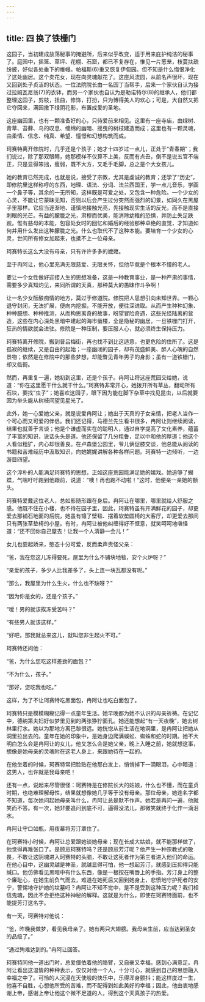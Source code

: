 ```yaml
---
---
---
```

title: 四 换了铁栅门
---





这园子，当初建成放荡秘事的掩避所，后来似乎改变，适于用来庇护纯洁的秘事了。庭园中，摇篮、草坪、花棚、石窟，都已不复存在，惟见一片葱茏，枝蔓扶疏纷披，好似各处垂下的帷幔。帕福斯(6)重又恢复伊甸园。但不知是什么悔恨净化了这处幽居。这个卖花女，现在向灵魂献花了。这座风流园，从前名声很坏，现在又回到处子贞洁的状态。一位法院院长由一名园丁当帮手，后来一个家伙自认为接过拉姆瓦尼翁(7)的衣钵，而另一个家伙也自认为是勒诺特尔(8)的继承人，他们都整理这园子，剪枝，扭曲，修饰，打扮，只为博得美人的欢心；可是，大自然又把它夺回来，满园撒下绿阴花影，布置成爱的圣地。

这座幽园里，也有一颗准备好的心，只待爱前来相见。这里有一座寺庙，由绿树、青草、苔藓、鸟的叹息、缠绵的幽暗、摇曳的树枝建造而成；这里也有一颗灵魂，由柔情、信念、纯真、希望、憧憬和幻想构筑而成。

珂赛特离开修院时，几乎还是个孩子；她才十四岁过一点儿，正处于“青春期”；我们说过，除了那双眼睛，她那模样不仅算不上美，反而有点丑，倒不是说五官不端正，只是显得笨拙，瘦弱，既不大方，又毛手毛脚，总之是个大女孩儿。

她的教育已然完成，也就是说，接受了宗教，尤其是虔诚的教育；还学了“历史”，即修院里这样称呼的东西，地理、语法、分词、法兰西国王，学一点儿音乐，学画一个鼻子等，其余的一无所知，这样既是可爱之处，又包含一种危险。一个少女的心灵，不能让它蒙昧无知，否则以后会产生过分突然而强烈的幻景，如同久在黑屋子里那样。它应当逐渐地、谨慎地接触光亮，先接触现实生活的反光，而不是直接刺眼的光芒。有益的朦胧之光，肃穆而优美，能消除幼稚的恐惧，并防止失足跌跤。惟有慈母的本能，包容处女时的回忆和婚后的经验那种卓绝的直觉，才知道如何并用什么发出这种朦胧之光。什么也取代不了这种本能。要培育一个少女的心灵，世间所有修女加起来，也抵不上一位母亲。

珂赛特长这么大没有母亲，只有许许多多的嬷嬷。

至于冉阿让，他心里充满无限慈爱、无限关怀，但他毕竟是个根本不懂的老人。

要让一个女性做好迎接人生的思想准备，这是一种教育事业，是一种严肃的事情，需要多少真知灼见，来同所谓的天真，那种莫大的愚昧作斗争啊！

让一名少女酝酿痴情的地方，莫过于修道院。修院把人思想引向未知世界。一颗心退守封闭，无法扩展，便向内挖掘，不能开放，便往深进取。从而产生种种幻象、种种臆想、种种推测，从而构思离奇的故事，盼望冒险奇遇，这些光怪陆离的营造，这些在内心深处黑暗中建起的海市蜃楼，全是隐秘的幽居，一旦铁栅门打开，狂热的情欲就会进驻。修院是一种压制，要压服人心，就必须终生保持压力。

珂赛特离开修院，搬到普吕梅街，再也找不到比这适意，也更危险的住所了。这是孤寂的继续，又是自由的起始；一座幽闭的园子，却有茂盛鲜美、醉人心魄的自然景物；依然是在修院中的那些梦想，却能瞥见青年男子的身影；虽有一道铁栅门，却又临街。

然而，再重复一遍，她初到这里，还是个孩子。冉阿让将这座荒园交给她，说道：“你在这里愿干什么就干什么。”珂赛特非常开心，她拨开所有草丛，翻动所有石块，要找“虫子”；她喜欢这园子，眼下因为能在脚下杂草中找见昆虫，以后就要因为举头能从树枝间望见星光了。

此外，她一心爱她父亲，就是说爱冉阿让；她出于天真的子女亲情，把老人当作一个可心而又可爱的伴侣。我们还记得，马德兰先生看书很多，冉阿让则继续阅读，结果也就善于言谈；他是个谦虚而实在的聪明人，通过自学提高了文化素养，蕴蓄了丰富的知识，说话头头是道。他还保留了几分粗鲁，足以中和他的厚道；他这个人看似粗犷，内心却很善良。在卢森堡公园里，爷儿俩促膝交谈，他总能从阅读的书籍和苦难经历中汲取知识，向她娓娓讲解各种各样问题。珂赛特一边倾听，一边游目四望。

这个淳朴的人能满足珂赛特的思想，正如这座荒园能满足她的嬉戏。她追够了蝴蝶，气喘吁吁跑到他跟前，说道：“噢！再也跑不动啦！”这时，他便亲一亲她的额头。

珂赛特爱戴这位老人，总如影随形跟在身后。冉阿让在哪里，哪里就给人舒服之感。他既不住在小楼，也不待在园子里，因此，珂赛特虽有开满鲜花的园子，却更爱去那铺石地面的后院，她虽有镶了壁毯、摆着软垫圆椅的大客厅，却更爱去那间只有两张草垫椅的小屋。有时，冉阿让被他纠缠得好不惬意，就笑呵呵地嗔怪道：“还不回你自己屋去！让我一个人清静一会儿！”

女儿也耍起娇来，憨态十分可爱，反而柔声责怪父亲：

“爸，我在您这儿冻得要死，屋里为什么不铺块地毯，安个火炉呀？”

“亲爱的孩子，多少人比我差多了，头上连一块瓦都没有呢。”

“那么，我屋里为什么生火，什么也不缺呀？”

“因为你是女的，还是个孩子。”

“嗳！男的就该挨冻受苦吗？”

“有些男人就该这样。”

“好吧，那我就总来这儿，就叫您非生起火不可。”

珂赛特还问他：

“爸，为什么您吃这样差劲的面包？”

“不为什么，孩子。”

“那好，您吃我也吃。”

这样，为了不让珂赛特吃黑面包，冉阿让也吃白面包了。

珂赛特只是模模糊糊记得一点童年生活。她早晚都为她不认识的母亲祈祷。在记忆中，德纳第夫妇好似梦里见到的两张狰狞面孔。她还能想起“有一天夜晚”，她去树林里打水。她以为那地方离巴黎很远。她恍惚从前生活在地洞里，是冉阿让把她从洞里拉出去的。童年在她的印象中，是她身边爬满蜈蚣、蜘蛛和蛇的时期。她不大明白怎么会是冉阿让的女儿，他又怎么会是她父亲，晚上入睡之前，她就想这事，想像是她母亲的灵魂附在这老人身上，来跟她待在一起的。

在他坐着的时候，珂赛特常把脸贴在他那白发上，悄悄掉下一滴眼泪，心中暗道：这男人，也许就是我母亲吧！

还有一点，说起来尽管很怪：珂赛特是在修院长大的姑娘，什么也不懂，而在童贞时期，也绝难理解母性，结果就想像她几乎等于没有母亲。那位母亲，她连名字都不知道，每次她问起她母亲叫什么，冉阿让总是默不作声。她若是再问一遍，他就笑而不答。有一次，她非要追问到底不可，逼得没法儿，那微笑就终于化作一滴泪水。

冉阿让守口如瓶，用夜幕将芳汀罩住了。

在珂赛特小时候，冉阿让总爱跟她谈她母亲；现在长成大姑娘，就不能那样做了，他觉得再难张口了。是顾忌珂赛特吗？还是顾忌芳汀呢？他产生一种宗教式的敬畏，不敢让这阴魂进入珂赛特的头脑，不敢让这死者作为第三者进入他们的命运。在他心目中，这幽灵越是神圣，就越显得可怕，他一想起芳汀，就感到压抑得只能缄口。他仿佛看见黑暗中有什么东西，像是一根按在嘴唇上的手指。芳汀身上的整个廉耻心，在她生前负气而去，难道在她死后又回到她身上，悲愤地守护死者的安宁，警惕地守护她的坟墓吗？冉阿让不知不觉中，是不是受到这种压力呢？我们相信鬼魂，因此不会拒绝这种神秘的解释。这就是为什么，即使在珂赛特面前，也不能提芳汀这名字。

有一天，珂赛特对他说：

“爸，昨晚我做梦，看见我母亲了。她有两只大翅膀。我母亲生前，应当达到圣女的品级了。”

“通过殉难达到的。”冉阿让回答。

珂赛特同他一道出门时，总爱偎依着他的胳臂，又自豪又幸福，感到心满意足。冉阿让看出这温情的种种表示，仅仅对他一个人，十分可心，就感到自己的思想融入幸福之中了。可怜的人沉浸在天使般的快乐中，乐得浑身颤抖；能这样度过一生，他喜不自胜，心想他所受的苦难，而不配得到如此美好的幸福；因此，他由衷地感谢上帝，感谢上帝让他这个微不足道的人，得到这个天真孩子的热爱。